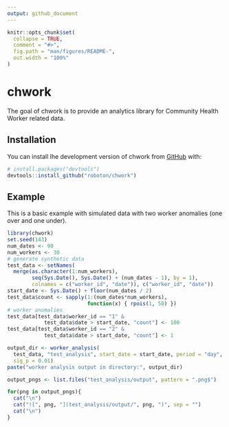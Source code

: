 ```yaml
---
output: github_document
---
```


<!-- README.md is generated from README.Rmd. Please edit that file -->

```r
knitr::opts_chunk$set(
  collapse = TRUE,
  comment = "#>",
  fig.path = "man/figures/README-",
  out.width = "100%"
)
```

# chwork

<!-- badges: start -->
<!-- badges: end -->

The goal of chwork is to provide an analytics library for Community Health Worker related data.

## Installation

You can install lhe development version of chwork from [GitHub](https://github.com/) with:

```r
# install.packages("devtools")
devtools::install_github("roboton/chwork")
```

## Example

This is a basic example with simulated data with two worker anomalies (one over and one under).

```r
library(chwork)
set.seed(143)
num_dates <- 90
num_workers <- 30
# generate synthetic data
test_data <- setNames(
  merge(as.character(1:num_workers),
        seq(Sys.Date(), Sys.Date() + (num_dates - 1), by = 1),
        colnames = c("worker_id", "date")), c("worker_id", "date"))
start_date <- Sys.Date() + floor(num_dates / 2)
test_data$count <- sapply(1:(num_dates*num_workers),
                          function(x) { rpois(1, 50) })
# worker anomalies
test_data[test_data$worker_id == "1" &
            test_data$date > start_date, "count"] <- 100
test_data[test_data$worker_id == "2" &
            test_data$date > start_date, "count"] <- 1

output_dir <- worker_analysis(
  test_data, "test_analysis", start_date = start_date, period = "day",
  sig_p = 0.01)
paste("worker analysis output in directory:", output_dir)
```

```r
output_pngs <- list.files("test_analysis/output", pattern = ".png$")

for(png in output_pngs){
  cat("\n") 
  cat("![", png, "](test_analysis/output/", png, ")", sep = "")
  cat("\n")
}
```
